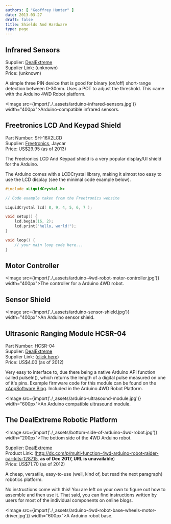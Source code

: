```yaml
---
authors: [ "Geoffrey Hunter" ]
date: 2013-03-27
draft: false
title: Shields And Hardware
type: page
---
```



## Infrared Sensors

Supplier: [DealExtreme](http://dx.com/)  
Supplier Link: (unknown)  
Price: (unknown)

A simple three PIN device that is good for binary (on/off) short-range detection between 0-30mm. Uses a POT to adjust the threshold. This came with the Arduino 4WD Robot platform.

<Image src={import('./_assets/arduino-infrared-sensors.jpg')} width="400px">Arduino-compatible infrared sensors.</Image>

## Freetronics LCD And Keypad Shield

Part Number: SH-16X2LCD  
Supplier: [Freetronics](http://www.freetronics.com/collections/display/products/lcd-keypad-shield#.UXtkG7V_rSg), Jaycar  
Price: US$29.95 (as of 2013)

The Freetronics LCD And Keypad shield is a very popular display/UI shield for the Arduino.

The Arduino comes with a LCDCrystal library, making it almost too easy to use the LCD display (see the minimal code example below).

```c    
#include <LiquidCrystal.h>

// Code example taken from the Freetronics website

LiquidCrystal lcd( 8, 9, 4, 5, 6, 7 );

void setup() {
    lcd.begin(16, 2);
    lcd.print("hello, world!");
}

void loop() {
    // your main loop code here...
}
```

## Motor Controller

<Image src={import('./_assets/arduino-4wd-robot-motor-controller.jpg')} width="400px">The controller for a Arduino 4WD robot.</Image>

## Sensor Shield

<Image src={import('./_assets/arduino-sensor-shield.jpg')} width="400px">An Arduino sensor shield.</Image>

## Ultrasonic Ranging Module HCSR-04

Part Number: HCSR-04  
Supplier: [DealExtreme](http://dx.com/)  
Supplier Link: ([click here](http://dx.com/p/hc-sr04-ultrasonic-sensor-distance-measuring-module-133696))  
Price: US$4.00 (as of 2012)

Very easy to interface to, due there being a native Arduino API function called pulseIn(), which returns the length of a digital pulse measured on one of it's pins. Example firmware code for this module can be found on the [xAppSoftware Blog](http://www.xappsoftware.com/wordpress/2012/03/15/how-to-interface-the-hc-sr04-ultrasonic-ranging-module-to-arduino/). Included in the Arduino 4WD Robot Platform.

<Image src={import('./_assets/arduino-ultrasound-module.jpg')} width="600px">An Arduino compatible ultrasound module.</Image>

## The DealExtreme Robotic Platform

<Image src={import('./_assets/bottom-side-of-arduino-4wd-robot.jpg')} width="200px">The bottom side of the 4WD Arduino robot.</Image>

Supplier: [DealExtreme](http://dx.com/)  
Product Link: (http://dx.com/p/multi-function-4wd-arduino-robot-raider-car-kits-128715, **as of Dec 2017, URL is unavailable**)  
Price: US$71.70 (as of 2012)

A cheap, versatile, easy-to-use (well, kind of, but read the next paragraph) robotics platform.

No instructions come with this! You are left on your own to figure out how to assemble and then use it. That said, you can find instructions written by users for most of the individual components on online blogs.

<Image src={import('./_assets/arduino-4wd-robot-base-wheels-motor-driver.jpg')} width="600px">A Arduino robot base.</Image>
